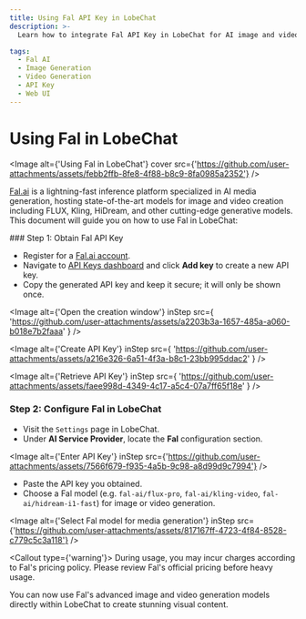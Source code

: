 ```yaml
---
title: Using Fal API Key in LobeChat
description: >-
  Learn how to integrate Fal API Key in LobeChat for AI image and video generation using cutting-edge models like FLUX, Kling, and more.

tags:
  - Fal AI
  - Image Generation
  - Video Generation
  - API Key
  - Web UI
---
```


# Using Fal in LobeChat

<Image alt={'Using Fal in LobeChat'} cover src={'https://github.com/user-attachments/assets/febb2ffb-8fe8-4f88-b8c9-8fa0985a2352'} />

[Fal.ai](https://fal.ai/) is a lightning-fast inference platform specialized in AI media generation, hosting state-of-the-art models for image and video creation including FLUX, Kling, HiDream, and other cutting-edge generative models. This document will guide you on how to use Fal in LobeChat:

<Steps>
  ### Step 1: Obtain Fal API Key

  - Register for a [Fal.ai account](https://fal.ai/).
  - Navigate to [API Keys dashboard](https://fal.ai/dashboard/keys) and click **Add key** to create a new API key.
  - Copy the generated API key and keep it secure; it will only be shown once.

  <Image
    alt={'Open the creation window'}
    inStep
    src={
'https://github.com/user-attachments/assets/a2203b3a-1657-485a-a060-b018e7b2faaa'
}
  />

  <Image
    alt={'Create API Key'}
    inStep
    src={
'https://github.com/user-attachments/assets/a216e326-6a51-4f3a-b8c1-23bb995ddac2'
}
  />

  <Image
    alt={'Retrieve API Key'}
    inStep
    src={
'https://github.com/user-attachments/assets/faee998d-4349-4c17-a5c4-07a7ff65f18e'
}
  />

  ### Step 2: Configure Fal in LobeChat

  - Visit the `Settings` page in LobeChat.
  - Under **AI Service Provider**, locate the **Fal** configuration section.

  <Image alt={'Enter API Key'} inStep src={'https://github.com/user-attachments/assets/7566f679-f935-4a5b-9c98-a8d99d9c7994'} />

  - Paste the API key you obtained.
  - Choose a Fal model (e.g. `fal-ai/flux-pro`, `fal-ai/kling-video`, `fal-ai/hidream-i1-fast`) for image or video generation.

  <Image alt={'Select Fal model for media generation'} inStep src={'https://github.com/user-attachments/assets/817167ff-4723-4f84-8528-c779c5c3a118'} />

  <Callout type={'warning'}>
    During usage, you may incur charges according to Fal's pricing policy. Please review Fal's
    official pricing before heavy usage.
  </Callout>
</Steps>

You can now use Fal's advanced image and video generation models directly within LobeChat to create stunning visual content.
